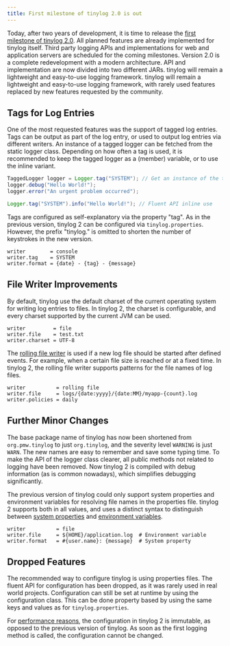 ```yaml
---
title: First milestone of tinylog 2.0 is out
---
```



Today, after two years of development, it is time to release the [first milestone of tinylog 2.0](/v2/download/). All planned features are already implemented for tinylog itself. Third party logging APIs and implementations for web and application servers are scheduled for the coming milestones. Version 2.0 is a complete redevelopment with a modern architecture. API and implementation are now divided into two different JARs. tinylog will remain a lightweight and easy-to-use logging framework. tinylog will remain a lightweight and easy-to-use logging framework, with rarely used features replaced by new features requested by the community.

## Tags for Log Entries

One of the most requested features was the support of tagged log entries. Tags can be output as part of the log entry, or used to output log entries via different writers. An instance of a tagged logger can be fetched from the static logger class. Depending on how often a tag is used, it is recommended to keep the tagged logger as a (member) variable, or to use the inline variant.

```java
TaggedLogger logger = Logger.tag("SYSTEM"); // Get an instance of the tagged logger
logger.debug("Hello World!");
logger.error("An urgent problem occurred");
```

```java
Logger.tag("SYSTEM").info("Hello World!"); // Fluent API inline use
```

Tags are configured as self-explanatory via the property "tag". As in the previous version, tinylog 2 can be configured via `tinylog.properties`. However, the prefix "tinylog." is omitted to shorten the number of keystrokes in the new version.

```properties
writer        = console
writer.tag    = SYSTEM
writer.format = {date} - {tag} - {message}
```

## File Writer Improvements

By default, tinylog use the default charset of the current operating system for writing log entries to files. In tinylog 2, the charset is configurable, and every charset supported by the current JVM can be used.

```properties
writer         = file
writer.file    = test.txt
writer.charset = UTF-8
```

The [rolling file writer](/v2/configuration/#rolling-file-writer) is used if a new log file should be started after defined events. For example, when a certain file size is reached or at a fixed time. In tinylog 2, the rolling file writer supports patterns for the file names of log files.

```properties
writer          = rolling file
writer.file     = logs/{date:yyyy}/{date:MM}/myapp-{count}.log
writer.policies = daily
```

## Further Minor Changes

The base package name of tinylog has now been shortened from `org.pmw.tinylog` to just `org.tinylog`, and the severity level `WARNING` is just `WARN`. The new names are easy to remember and save some typing time. To make the API of the <JavadocLink class="org.tinylog.Logger" branch="v2">logger class</JavadocLink> clearer, all public methods not related to logging have been removed. Now tinylog 2 is compiled with debug information (as is common nowadays), which simplifies debugging significantly.

The previous version of tinylog could only support system properties and environment variables for resolving file names in the properties file. tinylog 2 supports both in all values, and uses a distinct syntax to distinguish between [system properties](/v2/configuration/#system-properties) and [environment variables](/v2/configuration/#environment-variables).

```properties
writer          = file
writer.file     = ${HOME}/application.log  # Environment variable
writer.format   = #{user.name}: {message}  # System property
```

## Dropped Features

The recommended way to configure tinylog is using properties files. The fluent API for configuration has been dropped, as it was rarely used in real world projects. Configuration can still be set at runtime by using the <JavadocLink class="org.tinylog.configuration.Configuration" branch="v2">configuration class</JavadocLink>. This can be done property based by using the same keys and values as for `tinylog.properties`.

For [performance reasons](/benchmark/), the configuration in tinylog 2 is immutable, as opposed to the previous version of tinylog. As soon as the first logging method is called, the configuration cannot be changed.
